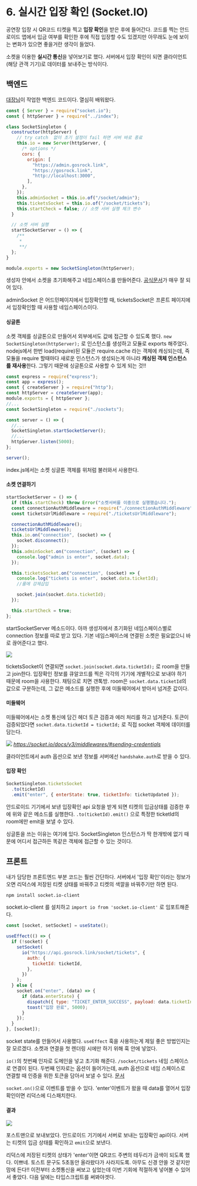 
# 6. 실시간 입장 확인 (Socket.IO)

공연장 입장 시 QR코드 티켓을 찍고 **입장 확인**을 받은 후에 들어간다. 코드를 찍는 안드로이드 앱에서 입금 여부를 확인한 후에 직접 입장할 수도 있겠지만 아무래도 눈에 보이는 변화가 있으면 좋을거란 생각이 들었다.

소켓을 이용한 **실시간 통신**을 넣어보기로 했다. 서버에서 입장 확인이 되면 클라이언트(해당 관객 기기)로 데이터를 보내주는 방식이다.

## 백엔드

[대장님](https://github.com/ImNM)이 작업한 백엔드 코드이다. 열심히 배워왔다.

```js
const { Server } = require("socket.io");
const { httpServer } = require("../index");

class SocketSingleton {
  constructor(httpServer) {
    // try catch  없이 초기 설정이 fail 하면 서버 바로 종료
    this.io = new Server(httpServer, {
      /* options */
      cors: {
        origin: [
          "https://admin.gosrock.link",
          "https://gosrock.link",
          "http://localhost:3000",
        ],
      },
    });
    this.adminSocket = this.io.of("/socket/admin");
    this.ticketsSocket = this.io.of("/socket/tickets");
    this.startCheck = false; // 소켓 서버 실행 체크 변수
  }

  // 소켓 서버 실행
  startSocketServer = () => {
    /**
     *
     **/
  };
}

module.exports = new SocketSingleton(httpServer);
```

생성자 안에서 소켓을 초기화해주고 네임스페이스를 만들어준다. [공식문서](https://socket.io/docs/v4/server-initialization/)가 매우 잘 되어 있다.

adminSocket 은 어드민페이지에서 입장확인할 때, ticketsSocket은 프론트 페이지에서 입장확인할 때 사용할 네임스페이스이다.

#### 싱글톤

소켓 객체를 싱글톤으로 만들어서 외부에서도 값에 접근할 수 있도록 했다. `new SocketSingleton(httpServer);` 로 인스턴스를 생성하고 모듈로 exports 해주었다. nodejs에서 한번 load(require)된 모듈은 require.cache 라는 객체에 캐싱되는데, 즉 모듈을 require 할때마다 새로운 인스턴스가 생성되는게 아니라 **캐싱된 객체 인스턴스를 재사용**한다. 그렇기 때문에 싱글톤으로 사용할 수 있게 되는 것!!

```js
const express = require("express");
const app = express();
const { createServer } = require("http");
const httpServer = createServer(app);
module.exports = { httpServer };
//...
const SocketSingleton = require("./sockets");

const server = () => {
  //...
  SocketSingleton.startSocketServer();
  //...
  httpServer.listen(5000);
};

server();
```

index.js에서는 소켓 싱글톤 객체를 위처럼 불러와서 사용한다.

#### **소켓 연결하기**

```js
startSocketServer = () => {
  if (this.startCheck) throw Error("소켓서버를 이중으로 실행했습니다.");
  const connectionAuthMiddleware = require("./connectionAuthMiddleware");
  const ticketsUrlMiddleware = require("./ticketsUrlMiddleware");

  connectionAuthMiddleware();
  ticketsUrlMiddleware();
  this.io.on("connection", (socket) => {
    socket.disconnect();
  });
  this.adminSocket.on("connection", (socket) => {
    console.log("admin is enter", socket.data);
  });

  this.ticketsSocket.on("connection", (socket) => {
    console.log("tickets is enter", socket.data.ticketId);
    //룸에 강제삽입

    socket.join(socket.data.ticketId);
  });

  this.startCheck = true;
};
```

startSocketServer 메소드이다. 아까 생성자에서 초기화된 네임스페이스별로 connection 정보를 따로 받고 있다. 기본 네임스페이스에 연결된 소켓은 필요없으니 바로 끊어준다고 했다.

![](https://img1.daumcdn.net/thumb/R1280x0/?scode=mtistory2&fname=https%3A%2F%2Fblog.kakaocdn.net%2Fdn%2FEyD3X%2FbtrtqCkPNOE%2FIwLpLLbpzhkcqYSytKuQx1%2Fimg.png)

ticketsSocket이 연결되면 `socket.join(socket.data.ticketId);` 로 room을 만들고 join한다. 입장확인 정보를 큐알코드를 찍은 각각의 기기에 개별적으로 보내야 하기 때문에 room을 사용한다. 채팅으로 치면 갠톡방. room은 `socket.data.ticketId`의 값으로 구분하는데, 그 값은 메소드를 실행한 후에 미들웨어에서 받아서 넘겨준 값이다.

#### 미들웨어

미들웨어에서는 소켓 통신에 담긴 헤더 토큰 검증과 에러 처리를 하고 넘겨준다. 토큰이 검증되었다면 `socket.data.ticketId = ticketId;` 로 직접 socket 객체에 데이터를 담는다.

![](https://img1.daumcdn.net/thumb/R1280x0/?scode=mtistory2&fname=https%3A%2F%2Fblog.kakaocdn.net%2Fdn%2Fc2LAXH%2FbtrtrYudwNx%2FaUB2WOwIk7VOsfofoPYhl0%2Fimg.png)
*https://socket.io/docs/v3/middlewares/#sending-credentials*

클라이언트에서 auth 옵션으로 보낸 정보를 서버에선 `handshake.auth`로 받을 수 있다.

#### 입장 확인

```js
SocketSingleton.ticketsSocket
  .to(ticketId)
  .emit("enter", { enterState: true, ticketInfo: ticketUpdated });
```

안드로이드 기기에서 보낸 입장확인 api 요청을 받게 되면 티켓의 입금상태를 검증한 후에 위와 같은 메소드를 실행한다. `.to(ticketId).emit()` 으로 특정한 ticketId의 room에만 emit을 보낼 수 있다.

싱글톤을 쓰는 이유는 여기에 있다. SocketSingleton 인스턴스가 딱 한개밖에 없기 때문에 어디서 접근하든 똑같은 객체에 접근할 수 있는 것이다.

## 프론트

내가 담당한 프론트엔드 부분 코드는 훨씬 간단하다. 서버에서 '입장 확인'이라는 정보가 오면 리덕스에 저장된 티켓 상태를 바꿔주고 티켓의 색깔을 바꿔주기만 하면 된다.

```bash
npm install socket.io-client
```

socket.io-client 를 설치하고 `import io from 'socket.io-client'` 로 임포트해준다.

```js
const [socket, setSocket] = useState();

useEffect(() => {
  if (!socket) {
    setSocket(
      io("https://api.gosrock.link/socket/tickets", {
        auth: {
          ticketId: ticketId,
        },
      })
    );
  } else {
    socket.on("enter", (data) => {
      if (data.enterState) {
        dispatch({ type: "TICKET_ENTER_SUCCESS", payload: data.ticketInfo });
        toast("입장 완료", 5000);
      }
    });
  }
}, [socket]);
```

socket state를 만들어서 사용했다. `useEffect` 훅을 사용하는게 제일 좋은 방법인지는 잘 모르겠다. 소켓과 연결을 첫 렌더링 시에만 하기 위해 훅 안에 넣었다.

`io()`의 첫번째 인자로 도메인을 넣고 초기화 해준다. `/socket/tickets` 네임 스페이스로 연결이 된다. 두번째 인자로는 옵션이 들어가는데, auth 옵션으로 네임 스페이스로 연결할 때 인증을 위한 토큰을 담아서 보낼 수 있다. [문서](https://socket.io/docs/v4/client-options/#auth)

`socket.on()`으로 이벤트를 받을 수 있다. 'enter'이벤트가 왔을 때 data를 열어서 입장 확인이면 리덕스에 디스패치한다.

#### 결과

![](https://blog.kakaocdn.net/dn/7w45p/btrtrWJYhER/ezKFld2pyPfUjooBIrwYC1/img.gif)

포스트맨으로 보내보았다. 안드로이드 기기에서 서버로 보내는 입장확인 api이다. 서버는 티켓의 입금 상태를 확인하고 `emit`으로 보낸다.

리덕스에 저장된 티켓의 상태가 'enter'이면 QR코드 주변의 테두리가 금색이 되도록 했다. 이쁘네. 토스트 문구도 5초동안 올라왔다가 사라지도록. 아무도 신경 안쓸 것 같지만 맘에 든다!! 이전부터 소켓통신을 써보고 싶었는데 이번 기회에 적절하게 넣어볼 수 있어서 좋았다. 다음 달에는 타입스크립트를 써봐야겟다.
